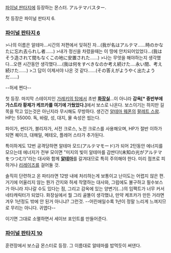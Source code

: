 [[파이널 판타지]]에 등장하는 몬스터. アルテマバスター.

첫 등장은 파이널 판타지 6.

=== [[파이널 판타지 6]] ===
>나의 이름은 알테마...시간의 저편에서 잊혀진 자...(我が名はアルテマ‥‥‥時のかなたに忘れ去られし者‥‥‥)
>내가 정신을 차렸을때는 이 땅에 안치되어있었다...(我はそう造されて間もなくこの地に安置された‥‥‥)
>나는 무엇을 해야하는지 생각했다...오랜 시간동안 생각했다....(我は何をすべきなのか考え続けた‥‥永い間、考え続けた‥‥‥)
>그 답이 이제서야 나온 것 같다......(その答えがようやく出たようだ‥‥‥)

--허세 쩐다--

첫 등장. 마지막 스테이지인 [[가레키의 탑]]에서 초반 '''[[화장실]]'''...이 아니라 '''감옥[* 중반부에 가스트라 황제가 케프카를 여기에 가뒀었다.]'''에서 보스로 나온다. 보스이기는 하지만 길목을 막고 있는것은 아닌지라 무시해도 무방하다. 생긴건 [[알테마 웨폰]]의 [[팔레트 스왑]]. HP는 55000. 독, 바람, 성, 대지, 물 속성은 씹는다.

파이가, 썬더가, 블리자가, 서전 크로스, 노전 크로스를 사용해오며, HP가 절반 이하가 되면 퀘이크, 대해일, 메테오, 플레어 스타가 추가된다.

특이하게도 12번 공격당하면 알테마 모드(アルテマモード)가 되어 2턴동안 에너지를 모으는데 에너지가 전부 모이면 "미지의 빛이 알테마를 감싼다!(未知の光がアルテマをつつむ!)"라는 대사와 함께 '''[[알테마]]'''를 갈겨대므로 특히 주의해야 한다. 미리 점프로 피하거나 [[리레이즈]]를 걸어둘 것.

솔직히 단련하고 온 파티라면 12방 내에 처리하는게 보통이고 난이도는 어렵지 않은 편. 거기에 어울리지 않는 뭔가 간지와 허세 작열하는 대사와, 그럼에도 불구하고 필수보스가 아니라 지나갈 수도 있다는 점, 그리고 감옥에 있는 양변기(...)의 임팩트가 너무 커서 네타캐릭터가 되었다. 화장실에서 뭘 그리 골똘이 생각했냐, 만약 케프카가 만든 거라면 겨우 1년정도 밖에 안 된거 아니냐? 그런것. --어린애일수록 1년이 정말 느리게 느껴지므로 무리는 아니다. 귀엽다--

이기면 그대로 소멸하면서 세이브 포인트를 만들어준다.

=== [[파이널 판타지 10]] ===
훈련장에서 보스급 몬스터로 등장. 그 이름대로 알테마를 밥먹듯이 써댄다.
